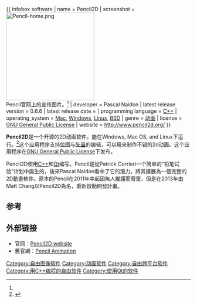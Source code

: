 {{ infobox software
| name = Pencil2D
| screenshot = [[File:Pencil-home.png|240px]]<br />Pencil官网上的宣传图片。<ref name="gw"/>
| developer = Pascal Naidon
| latest release version = 0.6.6
| latest release date    = {{Start date and age|2021|02|17}}
| programming language = [[C++|C++]]
| operating_system = [[Macintosh|Mac]], [[Microsoft_Windows|Windows]], [[Linux|Linux]], [[FreeBSD|BSD]]
| genre = [[计算机动画|动画]]
| license = [[GNU_General_Public_License|GNU General Public License]]
| website = http://www.pencil2d.org/
}}

'''Pencil2D'''是一个开源的2D动画软件。能在Windows, Mac OS, and Linux下运行。<ref name="gw">{{Cite web |url=http://www.pencil-animation.org/index.php?id=Home |title=存档副本 |accessdate=2013-06-12 |archive-date=2013-06-23 |archive-url=https://web.archive.org/web/20130623003642/http://www.pencil-animation.org/index.php?id=Home |dead-url=no }}</ref>这个应用程序支持[[位图|位图]]与[[矢量图|矢量]]的编辑，可以用来制作不错的2d动画。这个应用程序在[[GNU_General_Public_License|GNU General Public License]]下发布。

Pencil2D使用[[C++|C++]]和[[Qt_(toolkit)|Qt]]编写。Pencil是從Patrick Corrieri一个简单的“铅笔试验”计划中誕生的，後來Pascal Naidon看中了它的潛力，將其擴展為一個完整的2D動畫軟件。原本的Pencil在2011年中起因無人維護而廢棄，但是在2013年由Matt Chang以Pencil2D為名，重新啟動開發計畫。

==参考==
<references/>

== 外部链接 ==
* 官网：[http://pencil2d.org/ Pencil2D website]{{Wayback|url=http://pencil2d.org/ |date=20140709094034 }}
* 舊官網：[http://www.pencil-animation.org/ Pencil Animation]{{Wayback|url=http://www.pencil-animation.org/ |date=20130611032042 }}
{{动画制作软件}}

[[Category:自由图像软件|Category:自由图像软件]]
[[Category:动画软件|Category:动画软件]]
[[Category:自由跨平台软件|Category:自由跨平台软件]]
[[Category:用C++编程的自由软件|Category:用C++编程的自由软件]]
[[Category:使用Qt的软件|Category:使用Qt的软件]]

{{Free-software-stub}}